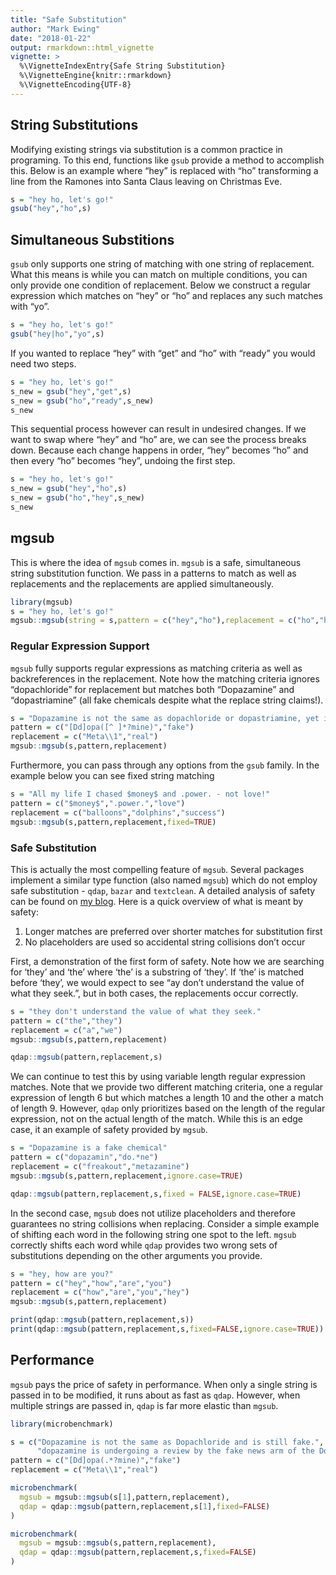 ---
title: "Safe Substitution"
author: "Mark Ewing"
date: "2018-01-22"
output: rmarkdown::html_vignette
vignette: >
  %\VignetteIndexEntry{Safe String Substitution}
  %\VignetteEngine{knitr::rmarkdown}
  %\VignetteEncoding{UTF-8}
---

## String Substitutions

Modifying existing strings via substitution is a common practice in programing. To this end, functions like `gsub` provide a method to accomplish this.  Below is an example where "hey" is replaced with "ho" transforming a line from the Ramones into Santa Claus leaving on Christmas Eve.

```{r}
s = "hey ho, let's go!"
gsub("hey","ho",s)
```

## Simultaneous Substitions

`gsub` only supports one string of matching with one string of replacement. What this means is while you can match on multiple conditions, you can only provide one condition of replacement. Below we construct a regular expression which matches on "hey" or "ho" and replaces any such matches with "yo".

```{r}
s = "hey ho, let's go!"
gsub("hey|ho","yo",s)
```

If you wanted to replace "hey" with "get" and "ho" with "ready" you would need two steps.

```{r}
s = "hey ho, let's go!"
s_new = gsub("hey","get",s)
s_new = gsub("ho","ready",s_new)
s_new
```

This sequential process however can result in undesired changes.  If we want to swap where "hey" and "ho" are, we can see the process breaks down.  Because each change happens in order, "hey" becomes "ho" and then every "ho" becomes "hey", undoing the first step.

```{r}
s = "hey ho, let's go!"
s_new = gsub("hey","ho",s)
s_new = gsub("ho","hey",s_new)
s_new
```

## mgsub

This is where the idea of `mgsub` comes in.  `mgsub` is a safe, simultaneous string substitution function.  We pass in a patterns to match as well as replacements and the replacements are applied simultaneously.

```{r}
library(mgsub)
s = "hey ho, let's go!"
mgsub::mgsub(string = s,pattern = c("hey","ho"),replacement = c("ho","hey"))
```

### Regular Expression Support

`mgsub` fully supports regular expressions as matching criteria as well as backreferences in the replacement.  Note how the matching criteria ignores "dopachloride" for replacement but matches both "Dopazamine" and "dopastriamine" (all fake chemicals despite what the replace string claims!).

```{r}
s = "Dopazamine is not the same as dopachloride or dopastriamine, yet is still fake."
pattern = c("[Dd]opa([^ ]*?mine)","fake")
replacement = c("Meta\\1","real")
mgsub::mgsub(s,pattern,replacement)
```

Furthermore, you can pass through any options from the `gsub` family.  In the example below you can see fixed string matching

```{r}
s = "All my life I chased $money$ and .power. - not love!"
pattern = c("$money$",".power.","love")
replacement = c("balloons","dolphins","success")
mgsub::mgsub(s,pattern,replacement,fixed=TRUE)
```

### Safe Substitution

This is actually the most compelling feature of `mgsub`.  Several packages implement a similar type function (also named `mgsub`) which do not employ safe substitution - `qdap`, `bazar` and `textclean`.  A detailed analysis of safety can be found on [my blog](https://thug-r.life/post/2018-01-26-mgsub-launched/). Here is a quick overview of what is meant by safety:

1. Longer matches are preferred over shorter matches for substitution first
2. No placeholders are used so accidental string collisions don't occur

First, a demonstration of the first form of safety.  Note how we are searching for 'they' and 'the' where 'the' is a substring of 'they'.  If 'the' is matched before 'they', we would expect to see "ay don't understand the value of what they seek.", but in both cases, the replacements occur correctly.

```{r}
s = "they don't understand the value of what they seek."
pattern = c("the","they")
replacement = c("a","we")
mgsub::mgsub(s,pattern,replacement)
```

```{r}
qdap::mgsub(pattern,replacement,s)
```

We can continue to test this by using variable length regular expression matches. Note that we provide two different matching criteria, one a regular expression of length 6 but which matches a length 10 and the other a match of length 9.  However, `qdap` only prioritizes based on the length of the regular expression, not on the actual length of the match.  While this is an edge case, it an example of safety provided by `mgsub`.

```{r}
s = "Dopazamine is a fake chemical"
pattern = c("dopazamin","do.*ne")
replacement = c("freakout","metazamine")
mgsub::mgsub(s,pattern,replacement,ignore.case=TRUE)
```

```{r}
qdap::mgsub(pattern,replacement,s,fixed = FALSE,ignore.case=TRUE)
```

In the second case, `mgsub` does not utilize placeholders and therefore guarantees no string collisions when replacing.  Consider a simple example of shifting each word in the following string one spot to the left.  `mgsub` correctly shifts each word while `qdap` provides two wrong sets of substitutions depending on the other arguments you provide.

```{r}
s = "hey, how are you?"
pattern = c("hey","how","are","you")
replacement = c("how","are","you","hey")
mgsub::mgsub(s,pattern,replacement)
```

```{r}
print(qdap::mgsub(pattern,replacement,s))
print(qdap::mgsub(pattern,replacement,s,fixed=FALSE,ignore.case=TRUE))
```

## Performance

`mgsub` pays the price of safety in performance. When only a single string is passed in to be modified, it runs about as fast as `qdap`. However, when multiple strings are passed in, `qdap` is far more elastic than `mgsub`.

```{r}
library(microbenchmark)

s = c("Dopazamine is not the same as Dopachloride and is still fake.",
      "dopazamine is undergoing a review by the fake news arm of the Dopazamine government")
pattern = c("[Dd]opa(.*?mine)","fake")
replacement = c("Meta\\1","real")

microbenchmark(
  mgsub = mgsub::mgsub(s[1],pattern,replacement),
  qdap = qdap::mgsub(pattern,replacement,s[1],fixed=FALSE)
)

microbenchmark(
  mgsub = mgsub::mgsub(s,pattern,replacement),
  qdap = qdap::mgsub(pattern,replacement,s,fixed=FALSE)
)
```